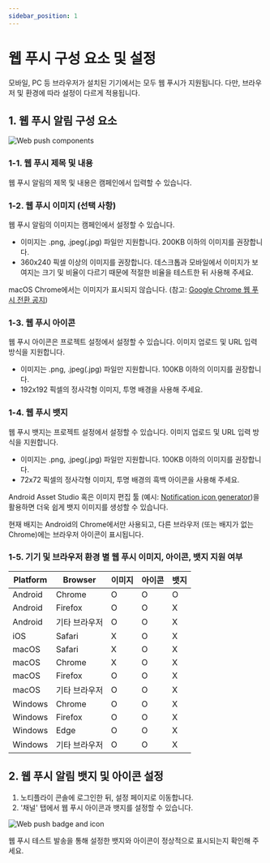 ```yaml
---
sidebar_position: 1
---
```


# 웹 푸시 구성 요소 및 설정

모바일, PC 등 브라우저가 설치된 기기에서는 모두 웹 푸시가 지원됩니다. 다만, 브라우저 및 환경에 따라 설정이 다르게 적용됩니다.

## 1. 웹 푸시 알림 구성 요소

![Web push components](./img/web-push-components.png)

### 1-1. 웹 푸시 제목 및 내용

웹 푸시 알림의 제목 및 내용은 캠페인에서 입력할 수 있습니다.

### 1-2. 웹 푸시 이미지 (선택 사항)

웹 푸시 알림의 이미지는 캠페인에서 설정할 수 있습니다.

- 이미지는 .png, .jpeg(.jpg) 파일만 지원합니다. 200KB 이하의 이미지를 권장합니다.
- 360x240 픽셀 이상의 이미지를 권장합니다. 데스크톱과 모바일에서 이미지가 보여지는 크기 및 비율이 다르기 때문에 적절한 비율을 테스트한 뒤 사용해 주세요.

macOS Chrome에서는 이미지가 표시되지 않습니다. (참고: [Google Chrome 웹 푸시 전환 공지](https://developer.chrome.com/blog/native-mac-os-notifications?hl=ko))

### 1-3. 웹 푸시 아이콘

웹 푸시 아이콘은 프로젝트 설정에서 설정할 수 있습니다. 이미지 업로드 및 URL 입력 방식을 지원합니다.

- 이미지는 .png, .jpeg(.jpg) 파일만 지원합니다. 100KB 이하의 이미지를 권장합니다.
- 192x192 픽셀의 정사각형 이미지, 투명 배경을 사용해 주세요.

### 1-4. 웹 푸시 뱃지

웹 푸시 뱃지는 프로젝트 설정에서 설정할 수 있습니다. 이미지 업로드 및 URL 입력 방식을 지원합니다.

- 이미지는 .png, .jpeg(.jpg) 파일만 지원합니다. 100KB 이하의 이미지를 권장합니다.
- 72x72 픽셀의 정사각형 이미지, 투명 배경의 흑백 아이콘을 사용해 주세요.

Android Asset Studio 혹은 이미지 편집 툴 (예시: [Notification icon generator](https://romannurik.github.io/AndroidAssetStudio/icons-notification.html))을 활용하면 더욱 쉽게 뱃지 이미지를 생성할 수 있습니다.

현재 배지는 Android의 Chrome에서만 사용되고, 다른 브라우저 (또는 배지가 없는 Chrome)에는 브라우저 아이콘이 표시됩니다.

### 1-5. 기기 및 브라우저 환경 별 웹 푸시 이미지, 아이콘, 뱃지 지원 여부

| Platform | Browser       | 이미지 | 아이콘 | 뱃지 |
| -------- | ------------- | ------ | ------ | ---- |
| Android  | Chrome        | O      | O      | O    |
| Android  | Firefox       | O      | O      | X    |
| Android  | 기타 브라우저 | O      | O      | X    |
| iOS      | Safari        | X      | O      | X    |
| macOS    | Safari        | X      | O      | X    |
| macOS    | Chrome        | X      | O      | X    |
| macOS    | Firefox       | O      | O      | X    |
| macOS    | 기타 브라우저 | O      | O      | X    |
| Windows  | Chrome        | O      | O      | X    |
| Windows  | Firefox       | O      | O      | X    |
| Windows  | Edge          | O      | O      | X    |
| Windows  | 기타 브라우저 | O      | O      | X    |

## 2. 웹 푸시 알림 뱃지 및 아이콘 설정

1. 노티플라이 콘솔에 로그인한 뒤, 설정 페이지로 이동합니다.
2. '채널' 탭에서 웹 푸시 아이콘과 뱃지를 설정할 수 있습니다.

![Web push badge and icon](./img/web-push-badge-and-icon.png)

웹 푸시 테스트 발송을 통해 설정한 뱃지와 아이콘이 정상적으로 표시되는지 확인해 주세요.
